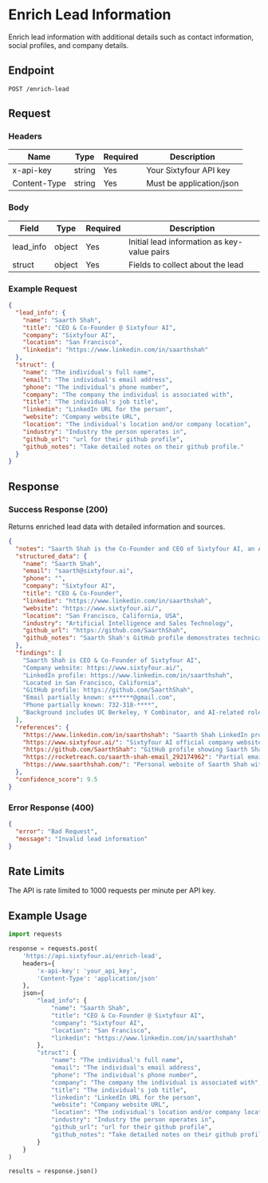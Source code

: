 # Enrich Lead Information

Enrich lead information with additional details such as contact information, social profiles, and company details.

## Endpoint

```http
POST /enrich-lead
```

## Request

### Headers

| Name | Type | Required | Description |
|------|------|----------|-------------|
| x-api-key | string | Yes | Your Sixtyfour API key |
| Content-Type | string | Yes | Must be application/json |

### Body

| Field | Type | Required | Description |
|-------|------|----------|-------------|
| lead_info | object | Yes | Initial lead information as key-value pairs |
| struct | object | Yes | Fields to collect about the lead |

### Example Request

```json
{
  "lead_info": {
    "name": "Saarth Shah",
    "title": "CEO & Co-Founder @ Sixtyfour AI",
    "company": "Sixtyfour AI",
    "location": "San Francisco",
    "linkedin": "https://www.linkedin.com/in/saarthshah"
  },
  "struct": {
    "name": "The individual's full name",
    "email": "The individual's email address",
    "phone": "The individual's phone number",
    "company": "The company the individual is associated with",
    "title": "The individual's job title",
    "linkedin": "LinkedIn URL for the person",
    "website": "Company website URL",
    "location": "The individual's location and/or company location",
    "industry": "Industry the person operates in",
    "github_url": "url for their github profile",
    "github_notes": "Take detailed notes on their github profile."
  }
}
```

## Response

### Success Response (200)

Returns enriched lead data with detailed information and sources.

```json
{
  "notes": "Saarth Shah is the Co-Founder and CEO of Sixtyfour AI, an AI company focused on building AI agents to help GTM (Go-To-Market) teams sell better and faster to SMBs. He is based in San Francisco, California. His LinkedIn profile is https://www.linkedin.com/in/saarthshah, which shows 500+ connections and highlights his education with Y Combinator and UC Berkeley...",
  "structured_data": {
    "name": "Saarth Shah",
    "email": "saarth@sixtyfour.ai",
    "phone": "",
    "company": "Sixtyfour AI",
    "title": "CEO & Co-Founder",
    "linkedin": "https://www.linkedin.com/in/saarthshah",
    "website": "https://www.sixtyfour.ai/",
    "location": "San Francisco, California, USA",
    "industry": "Artificial Intelligence and Sales Technology",
    "github_url": "https://github.com/SaarthShah",
    "github_notes": "Saarth Shah's GitHub profile demonstrates technical expertise with projects related to AI and full-stack development. Notable repositories include search spelling correction, AI chatbots, and data science models, corroborating his data science background."
  },
  "findings": [
    "Saarth Shah is CEO & Co-Founder of Sixtyfour AI",
    "Company website: https://www.sixtyfour.ai/",
    "LinkedIn profile: https://www.linkedin.com/in/saarthshah",
    "Located in San Francisco, California",
    "GitHub profile: https://github.com/SaarthShah",
    "Email partially known: s******@gmail.com",
    "Phone partially known: 732-318-****",
    "Background includes UC Berkeley, Y Combinator, and AI-related roles"
  ],
  "references": {
    "https://www.linkedin.com/in/saarthshah": "Saarth Shah LinkedIn profile with current role, location, and background information.",
    "https://www.sixtyfour.ai/": "Sixtyfour AI official company website detailing services and confirming company location and focus area.",
    "https://github.com/SaarthShah": "GitHub profile showing Saarth Shah's repositories and technical projects related to AI and full-stack development.",
    "https://rocketreach.co/saarth-shah-email_292174962": "Partial email and phone contact details found via RocketReach.",
    "https://www.saarthshah.com/": "Personal website of Saarth Shah with bio, projects, and contact email saarth@sixtyfour.ai."
  },
  "confidence_score": 9.5
}
```

### Error Response (400)

```json
{
  "error": "Bad Request",
  "message": "Invalid lead information"
}
```

## Rate Limits

The API is rate limited to 1000 requests per minute per API key.

## Example Usage

```python
import requests

response = requests.post(
    'https://api.sixtyfour.ai/enrich-lead',
    headers={
        'x-api-key': 'your_api_key',
        'Content-Type': 'application/json'
    },
    json={
        "lead_info": {
            "name": "Saarth Shah",
            "title": "CEO & Co-Founder @ Sixtyfour AI",
            "company": "Sixtyfour AI",
            "location": "San Francisco",
            "linkedin": "https://www.linkedin.com/in/saarthshah"
        },
        "struct": {
            "name": "The individual's full name",
            "email": "The individual's email address",
            "phone": "The individual's phone number",
            "company": "The company the individual is associated with",
            "title": "The individual's job title",
            "linkedin": "LinkedIn URL for the person",
            "website": "Company website URL",
            "location": "The individual's location and/or company location",
            "industry": "Industry the person operates in",
            "github_url": "url for their github profile",
            "github_notes": "Take detailed notes on their github profile."
        }
    }
)

results = response.json()
``` 